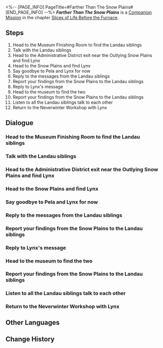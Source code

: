 <%-- [PAGE_INFO]
PageTitle=#Farther Than The Snow Plains#
[END_PAGE_INFO] --%>
{{Stub|Dialogue.}}
{{Mission Infobox
|id            = 2011411
|title         = 
|image         = Mission Farther Than The Snow Plains.png{{subst:void|<!--$UPLOAD:<<SpriteOutput/Chronicle/2011411.png>-<Mission Farther Than The Snow Plains.png>-<Fate's Atlas Images>>-->}}
|type          = Companion
|event_name    = 
|chapter       = Slices of Life Before the Furnace
|requirements  = [[Companion Mission]] ''[[Only A Child]]'' completed
|summary       = An accident abruptly ended the two girls' camping trip on the snowy plains, leaving a small footnote in their adolescence. They will not run away any longer.
|characters    = Trailblazer
|startLocation = [[Jarilo-VI]] - [[Administrative District]]
|world         = Jarilo-VI
|area          = Administrative District
|prev          = Only A Child
|next          = 
|rewards       = Trailblaze EXP*400; Stellar Jade*100; Traveler's Guide*8; Lost Crystal*6; Sprout of Life*6; Credit*80,000
}}
'''''Farther Than The Snow Plains''''' is a [[Companion Mission]] in the chapter [[Slices of Life Before the Furnace]].

==Steps==
# Head to the Museum Finishing Room to find the Landau siblings
# Talk with the Landau siblings
# Head to the Administrative District exit near the Outlying Snow Plains and find Lynx
# Head to the Snow Plains and find Lynx
# Say goodbye to Pela and Lynx for now
# Reply to the messages from the Landau siblings
# Report your findings from the Snow Plains to the Landau siblings
# Reply to Lynx's message
# Head to the museum to find the two
# Report your findings from the Snow Plains to the Landau siblings
# Listen to all the Landau siblings talk to each other
# Return to the Neverwinter Workshop with Lynx

<!--
==Gameplay Notes==

--><!--
==Trial Character==

-->
==Dialogue==
{{Stub Dialogue}}
{{Dialogue End}}

===Head to the Museum Finishing Room to find the Landau siblings===
{{Mission Description|type=companion|location=History and Culture Museum|update|You receive a message from the Landau siblings. As expected, they contacted you because they want to ask for your help, just like everyone else. Unlike the others, however, these two deliberately set up a mystery for you &mdash; They will only tell you what they need if you head to the Museum Finishing Room as they had requested.<br />Is this even the right attitude when you want to ask people for help? You don't quite know, since you were only born in the Herta Space Station a short while ago &mdash; but you must have gotten used to this random way of getting missions by now.<br />Head to the Belobog History and Culture Museum Finishing Room and listen to their request.}}
{{Dialogue Start}}
:{{tx}}
{{Dialogue End}}

===Talk with the Landau siblings===
{{Mission Description|type=companion|location=History and Culture Museum|update|You arrive at the Museum Finishing Room as invited, and find the Landau siblings waiting for you here.<br />Go and listen to their request.}}
{{Dialogue Start}}
:{{tx}}
{{Dialogue End}}

===Head to the Administrative District exit near the Outlying Snow Plains and find Lynx===
{{Mission Description|type=companion|location=Administrative District|update|You arrive at the Museum Finishing Room as invited, and only then learn that "sense of ceremony" was just something Serval came up with on the spot.<br />The Landau siblings express their request to you &mdash; They hope you can protect Lynx, the youngest Landau sibling, in secret. They also insist she must not discover you during the process.<br />This sounds rather odd, but you have no choice except to accept at this stage. Head to the Belobog Administrative District exit close to the Outlying Snow Plains and see what is Lynx trying to do.}}
{{Dialogue Start}}
:{{tx}}
{{Dialogue End}}

===Head to the Snow Plains and find Lynx===
{{Mission Description|type=companion|location=Administrative District|update|After some clandestine observation, you finally realize the "stranger" the Landau siblings are talking about is none other than everyone's friend, Miss Pela.<br />The other Landaus must have made a mistake, and the issue should be solved for now, but you don't particularly want these two girls to head out to the dangerous Outlying Snow Plains on their own. After all, you know better than anyone else just how many monsters are in the Snow Plains.<br />Help them till the end. Follow them and protect them from the shadows if needed.}}
{{Dialogue Start}}
:{{tx}}
{{Dialogue End}}

===Say goodbye to Pela and Lynx for now===
{{Mission Description|type=companion|location=Administrative District|update|The trip to observe the Snow Plains aurora is now over. You achieve a happy ending, but the two girls seem to want to make this trip even more special.<br />They booked you to have supper together later in the day. For now, find a way to spend your time and wait for them to get ready.}}
{{Dialogue Start}}
:{{tx}}
{{Dialogue End}}

===Reply to the messages from the Landau siblings===
{{Mission Description|type=companion|location=Administrative District|update|The trip to observe the Snow Plains aurora is now over. You achieve a happy ending, but the two girls seem to want to make this trip even more special.<br />They've both gone home to prepare for supper later, just as you receive a message from the Landau siblings.<br />You have free time anyways. Let's see what they want to ask you.}}
{{Dialogue Start}}
:{{tx}}
{{Dialogue End}}

===Report your findings from the Snow Plains to the Landau siblings===
{{Mission Description|type=companion|location=Administrative District|update|The trip to observe the Snow Plains aurora is now over. You achieve a happy ending, but the two girls seem to want to make this trip even more special.<br />They've both gone home to prepare for supper later, just as you receive a message from the Landau siblings.<br />Now is the time to report to these two what you have seen out in the Snow Plains.}}
{{Dialogue Start}}
:{{tx}}
{{Dialogue End}}

===Reply to Lynx's message===
{{Mission Description|type=companion|location=Administrative District|update|The trip to observe the Snow Plains aurora is now over. You achieve a happy ending, but the two girls seem to want to make this trip even more special.<br />Lynx seems to have finished her preparations and sent you a message. See what she has to say to you.}}
{{Dialogue Start}}
:{{tx}}
{{Dialogue End}}

===Head to the museum to find the two===
{{Mission Description|type=companion|location=History and Culture Museum|update|The trip to observe the Snow Plains aurora is now over. You achieve a happy ending, but the two girls seem to want to make this trip even more special.<br />Lynx seems to have finished her preparations and invites to you to go to the museum together to find Pela.<br />Go to the museum as per her request and meet up with the two of them.}}
{{Dialogue Start}}
:{{tx}}
{{Dialogue End}}

===Report your findings from the Snow Plains to the Landau siblings===
{{Mission Description|type=companion|location=Neverwinter Workshop|update|The trip to observe the Snow Plains aurora is now over. You achieve a happy ending, but the two girls seem to want to make this trip even more special.<br />They've both gone home to prepare for supper later, just as you receive a message from the Landau siblings.<br />Now is the time to report to these two what you have seen out in the Snow Plains.}}
{{Dialogue Start}}
:{{tx}}
{{Dialogue End}}

===Listen to all the Landau siblings talk to each other===
{{Mission Description|type=companion|location=Neverwinter Workshop|update|Lynx seems to be emotionally affected because of Pela. She asks you to go back to the Neverwinter workshop with her, and seems to have something to say to her siblings.<br />Listen to what Lynx has to say.}}
{{Dialogue Start}}
:{{tx}}
{{Dialogue End}}

===Return to the Neverwinter Workshop with Lynx===
{{Mission Description|type=companion|location=History and Culture Museum|update|Lynx seems to be emotionally affected because of Pela. She asks you to go back to the Neverwinter workshop with her, and seems to have something to say to her siblings.<br />Go back to the workshop with her. You've always found it hard to refuse other people's requests, don't you?}}
{{Dialogue Start}}
:{{tx}}
{{Dialogue End}}

==Other Languages==
{{Other Languages
|en   = Farther Than The Snow Plains
|zhs  = 比雪原更遥远
|zht  = 比雪原更遙遠
|ja   = 雪原よりも遥か彼方へ
|ko   = 설원보다 먼
|es   = Más allá de las llanuras nevadas
|fr   = Au-delà des Plaines des neiges
|ru   = Дальше, чем Снежные поля
|th   = ไกลเกินกว่าทุ่งหิมะ
|vi   = Xa Hơn Cả Cánh Đồng Tuyết
|de   = Jenseits der Schneewüste
|id   = Lebih Jauh dari Dataran Salju
|pt   = Mais Longe que as Planícies Nevadas
}}

==Change History==
{{Change History|1.3}}
